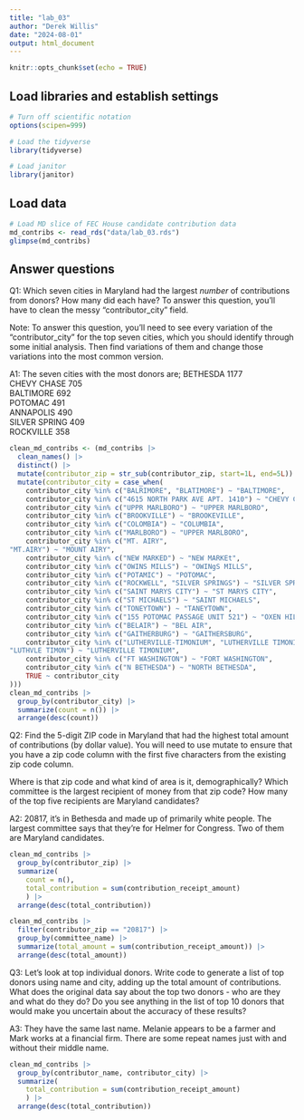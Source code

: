 ```yaml
---
title: "lab_03"
author: "Derek Willis"
date: "2024-08-01"
output: html_document
---
```


```r
knitr::opts_chunk$set(echo = TRUE)
```

## Load libraries and establish settings

```r
# Turn off scientific notation
options(scipen=999)

# Load the tidyverse
library(tidyverse)

# Load janitor
library(janitor)
```

## Load data

```r
# Load MD slice of FEC House candidate contribution data
md_contribs <- read_rds("data/lab_03.rds")
glimpse(md_contribs)
```

## Answer questions

Q1: Which seven cities in Maryland had the largest *number* of contributions from donors? How many did each have? To answer this question, you'll have to clean the messy "contributor_city" field.

Note: To answer this question, you'll need to see every variation of the "contributor_city" for the top seven cities, which you should identify through some initial analysis. Then find variations of them and change those variations into the most common version.

A1: The seven cities with the most donors are; 
BETHESDA	1177		
CHEVY CHASE	705		
BALTIMORE	692		
POTOMAC	491		
ANNAPOLIS	490		
SILVER SPRING	409		
ROCKVILLE	358	

```r
clean_md_contribs <- (md_contribs |>
  clean_names() |>
  distinct() |>
  mutate(contributor_zip = str_sub(contributor_zip, start=1L, end=5L)) |>
  mutate(contributor_city = case_when(
    contributor_city %in% c("BALRIMORE", "BLATIMORE") ~ "BALTIMORE",
    contributor_city %in% c("4615 NORTH PARK AVE APT. 1410") ~ "CHEVY CHASE",
    contributor_city %in% c("UPPR MARLBORO") ~ "UPPER MARLBORO",
    contributor_city %in% c("BROOKVILLE") ~ "BROOKEVILLE",
    contributor_city %in% c("COLOMBIA") ~ "COLUMBIA",
    contributor_city %in% c("MARLBORO") ~ "UPPER MARLBORO",
    contributor_city %in% c("MT. AIRY",
"MT.AIRY") ~ "MOUNT AIRY",
    contributor_city %in% c("NEW MARKED") ~ "NEW MARKEt",
    contributor_city %in% c("OWINS MILLS") ~ "OWINgS MILLS",
    contributor_city %in% c("POTAMIC") ~ "POTOMAC",
    contributor_city %in% c("ROCKWELL", "SILVER SPRINGS") ~ "SILVER SPRING",
    contributor_city %in% c("SAINT MARYS CITY") ~ "ST MARYS CITY",
    contributor_city %in% c("ST MICHAELS") ~ "SAINT MICHAELS",
    contributor_city %in% c("TONEYTOWN") ~ "TANEYTOWN",
    contributor_city %in% c("155 POTOMAC PASSAGE UNIT 521") ~ "OXEN HILL",
    contributor_city %in% c("BELAIR") ~ "BEL AIR",
    contributor_city %in% c("GAITHERBURG") ~ "GAITHERSBURG",
    contributor_city %in% c("LUTHERVILLE-TIMONIUM", "LUTHERVILLE TIMONI", "LUTHERVILLE TIMO",
"LUTHVLE TIMON") ~ "LUTHERVILLE TIMONIUM",
    contributor_city %in% c("FT WASHINGTON") ~ "FORT WASHINGTON",
    contributor_city %in% c("N BETHESDA") ~ "NORTH BETHESDA",
    TRUE ~ contributor_city
)))
clean_md_contribs |>
  group_by(contributor_city) |>
  summarize(count = n()) |>
  arrange(desc(count))
```

Q2: Find the 5-digit ZIP code in Maryland that had the highest total amount of contributions (by dollar value). You will need to use mutate to ensure that you have a zip code column with the first five characters from the existing zip code column.

Where is that zip code and what kind of area is it, demographically? Which committee is the largest recipient of money from that zip code? How many of the top five recipients are Maryland candidates?

A2: 20817, it's in Bethesda and made up of primarily white people. The largest committee says that they're for Helmer for Congress. Two of them are Maryland candidates.

```r
clean_md_contribs |>
  group_by(contributor_zip) |>
  summarize(
    count = n(),
    total_contribution = sum(contribution_receipt_amount)
    ) |>
  arrange(desc(total_contribution))

clean_md_contribs |>
  filter(contributor_zip == "20817") |>
  group_by(committee_name) |>
  summarize(total_amount = sum(contribution_receipt_amount)) |>
  arrange(desc(total_amount))
```

Q3: Let's look at top individual donors. Write code to generate a list of top donors using name and city, adding up the total amount of contributions. What does the original data say about the top two donors - who are they and what do they do? Do you see anything in the list of top 10 donors that would make you uncertain about the accuracy of these results?

A3: They have the same last name. Melanie appears to be a farmer and Mark works at a financial firm. There are some repeat names just with and without their middle name.

```r
clean_md_contribs |>
  group_by(contributor_name, contributor_city) |>
  summarize(
    total_contribution = sum(contribution_receipt_amount)
    ) |>
  arrange(desc(total_contribution))
```
